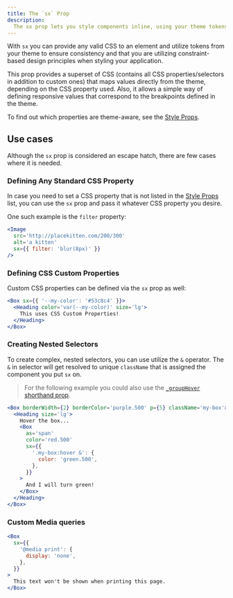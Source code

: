 ```yaml
---
title: The `sx` Prop
description:
  The sx prop lets you style components inline, using your theme tokens.
---
```


With `sx` you can provide any valid CSS to an element and utilize tokens from
your theme to ensure consistency and that you are utilizing constraint-based
design principles when styling your application.

This prop provides a superset of CSS (contains all CSS properties/selectors in
addition to custom ones) that maps values directly from the theme, depending on
the CSS property used. Also, it allows a simple way of defining responsive
values that correspond to the breakpoints defined in the theme.

To find out which properties are theme-aware, see the
[Style Props](https://chakra-ui.com/docs/features/style-props).

## Use cases

Although the `sx` prop is considered an escape hatch, there are few cases where
it is needed.

### Defining Any Standard CSS Property

In case you need to set a CSS property that is not listed in the
[Style Props](/docs/features/style-props) list, you can use the `sx` prop and
pass it whatever CSS property you desire.

One such example is the `filter` property:

```jsx
<Image
  src='http://placekitten.com/200/300'
  alt='a kitten'
  sx={{ filter: 'blur(8px)' }}
/>
```

### Defining CSS Custom Properties

Custom CSS properties can be defined via the `sx` prop as well:

```jsx
<Box sx={{ '--my-color': '#53c8c4' }}>
  <Heading color='var(--my-color)' size='lg'>
    This uses CSS Custom Properties!
  </Heading>
</Box>
```

### Creating Nested Selectors

To create complex, nested selectors, you can use utilize the `&` operator. The
`&` in selector will get resolved to unique `className` that is assigned the
component you put `sx` on.

> For the following example you could also use the
> [`_groupHover` shorthand prop](/docs/features/style-props#pseudo).

```jsx
<Box borderWidth={2} borderColor='purple.500' p={5} className='my-box'>
  <Heading size='lg'>
    Hover the box...
    <Box
      as='span'
      color='red.500'
      sx={{
        '.my-box:hover &': {
          color: 'green.500',
        },
      }}
    >
      And I will turn green!
    </Box>
  </Heading>
</Box>
```

### Custom Media queries

```jsx
<Box
  sx={{
    '@media print': {
      display: 'none',
    },
  }}
>
  This text won't be shown when printing this page.
</Box>
```
